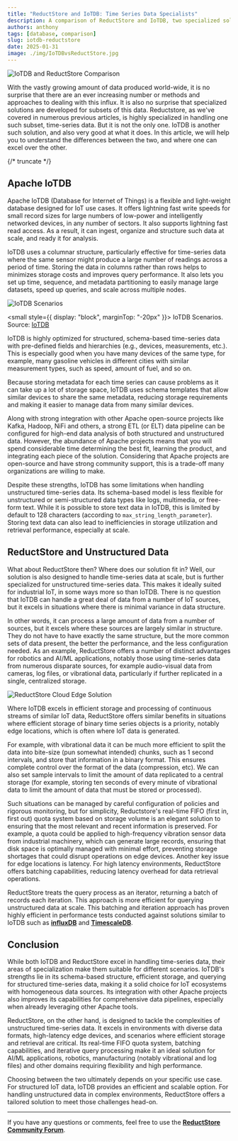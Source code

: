 ```yaml
---
title: "ReductStore and IoTDB: Time Series Data Specialists"
description: A comparison of ReductStore and IoTDB, two specialized solutions for handling time-series data. Learn about their strengths and differences to determine which is best suited for your use case.
authors: anthony
tags: [database, comparison]
slug: iotdb-reductstore
date: 2025-01-31
image: ./img/IoTDBvsReductStore.jpg
---
```


![IoTDB and ReductStore Comparison](./img/IoTDBvsReductStore.jpg)

With the vastly growing amount of data produced world-wide, it is no surprise that there are an ever increasing number or methods and approaches to dealing with this influx. It is also no surprise that specialized solutions are developed for subsets of this data. Reductstore, as we've covered in numerous previous articles, is highly specialized in handling one such subset, time-series data. But it is not the only one. IoTDB is another such solution, and also very good at what it does. In this article, we will help you to understand the differences between the two, and where one can excel over the other.

{/* truncate */}

## Apache IoTDB

Apache IoTDB (Database for Internet of Things) is a flexible and light-weight database designed for IoT use cases. It offers lightning fast write speeds for small record sizes for large numbers of low-power and intelligently networked devices, in any number of sectors. It also supports lightning fast read access. As a result, it can ingest, organize and structure such data at scale, and ready it for analysis.

IoTDB uses a columnar structure, particularly effective for time-series data where the same sensor might produce a large number of readings across a period of time. Storing the data in columns rather than rows helps to minimizes storage costs and improves query performance. It also lets you set up time, sequence, and metadata partitioning to easily manage large datasets, speed up queries, and scale across multiple nodes.

![IoTDB Scenarios](./img/iotdb_scenarios.png)

<small style={{ display: "block", marginTop: "-20px" }}>
  IoTDB Scenarios. Source: [IoTDB](https://iotdb.apache.org/)
</small>

IoTDB is highly optimized for structured, schema-based time-series data with pre-defined fields and hierarchies (e.g., devices, measurements, etc.). This is especially good when you have many devices of the same type, for example, many gasoline vehicles in different cities with similar measurement types, such as speed, amount of fuel, and so on. 

Because storing metadata for each time series can cause problems as it can take up a lot of storage space, IoTDB uses schema templates that allow similar devices to share the same metadata, reducing storage requirements and making it easier to manage data from many similar devices.

Along with strong integration with other Apache open-source projects like Kafka, Hadoop, NiFi and others, a strong ETL (or ELT) data pipeline can be configured for high-end data analysis of both structured and unstructured data. However, the abundance of Apache projects means that you will spend considerable time determining the best fit, learning the product, and integrating each piece of the solution. Considering that Apache projects are open-source and have strong community support, this is a trade-off many organizations are willing to make.

Despite these strengths, IoTDB has some limitations when handling unstructured time-series data. Its schema-based model is less flexible for unstructured or semi-structured data types like logs, multimedia, or free-form text. While it is possible to store text data in IoTDB, this is limited by default to 128 characters (according to `max_string_length_parameter`). Storing text data can also lead to inefficiencies in storage utilization and retrieval performance, especially at scale.

## ReductStore and Unstructured Data

What about ReductStore then? Where does our solution fit in? Well, our solution is also designed to handle time-series data at scale, but is further specialized for unstructured time-series data. This makes it ideally suited for industrial IoT, in some ways more so than IoTDB. There is no question that IoTDB can handle a great deal of data from a number of IoT sources, but it excels in situations where there is minimal variance in data structure.

In other words, it can process a large amount of data from a number of sources, but it excels where these sources are largely similar in structure. They do not have to have exactly the same structure, but the more common sets of data present, the better the performance, and the less configuration needed. As an example, ReductStore offers a number of distinct advantages for robotics and AI/ML applications, notably those using time-series data from numerous disparate sources, for example audio-visual data from cameras, log files, or vibrational data, particularly if further replicated in a single, centralized storage.

![ReductStore Cloud Edge Solution](./img/cloud_edge_solution.drawio.png)

Where IoTDB excels in efficient storage and processing of continuous streams of similar IoT data, ReductStore offers similar benefits in situations where efficient storage of binary time series objects is a priority, notably edge locations, which is often where IoT data is generated.

For example, with vibrational data it can be much more efficient to split the data into bite-size (pun somewhat intended) chunks, such as 1 second intervals, and store that information in a binary format. This ensures complete control over the format of the data (compression, etc). We can also set sample intervals to limit the amount of data replicated to a central storage (for example, storing ten seconds of every minute of vibrational data to limit the amount of data that must be stored or processed).

Such situations can be managed by careful configuration of policies and rigorous monitoring, but for simplicity, Reductstore's real-time FIFO (first in, first out) quota system based on storage volume is an elegant solution to ensuring that the most relevant and recent information is preserved. For example, a quota could be applied to high-frequency vibration sensor data from industrial machinery, which can generate large records, ensuring that disk space is optimally managed with minimal effort, preventing storage shortages that could disrupt operations on edge devices. Another key issue for edge locations is latency. For high latency environments, ReductStore offers batching capabilities, reducing latency overhead for data retrieval operations.

ReductStore treats the query process as an iterator, returning a batch of records each iteration. This approach is more efficient for querying unstructured data at scale. This batching and iteration approach has proven highly efficient in performance tests conducted against solutions similar to IoTDB such as [**influxDB**](/blog/comparison/iot/reductstore-benchmark) and [**TimescaleDB**](/blog/comparisons/iot/reductstore-vs-timescaledb).

## Conclusion

While both IoTDB and ReductStore excel in handling time-series data, their areas of specialization make them suitable for different scenarios. IoTDB's strengths lie in its schema-based structure, efficient storage, and querying for structured time-series data, making it a solid choice for IoT ecosystems with homogeneous data sources. Its integration with other Apache projects also improves its capabilities for comprehensive data pipelines, especially when already leveraging other Apache tools.

ReductStore, on the other hand, is designed to tackle the complexities of unstructured time-series data. It excels in environments with diverse data formats, high-latency edge devices, and scenarios where efficient storage and retrieval are critical. Its real-time FIFO quota system, batching capabilities, and iterative query processing make it an ideal solution for AI/ML applications, robotics, manufacturing (notably vibrational and log files) and other domains requiring flexibility and high performance.

Choosing between the two ultimately depends on your specific use case. For structured IoT data, IoTDB provides an efficient and scalable option. For handling unstructured data in complex environments, ReductStore offers a tailored solution to meet those challenges head-on.

---

If you have any questions or comments, feel free to use the [**ReductStore Community Forum**](https://community.reduct.store).
